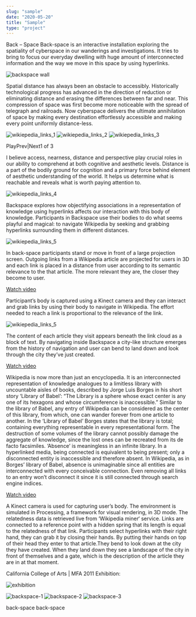 ```yaml
---
slug: "sample"
date: "2020-05-20"
title: "Sample"
type: "project"
---
```

Back – Space
Back-space is an interactive installation exploring the spatiality of cyberspace in our wanderings and investigations. It tries to bring to focus our everyday dwelling with huge amount of interconnected information and the way we move in this space by using hyperlinks.

![backspace wall](http://raschin.com/blog/wp-content/uploads/2011/02/cityKK.jpg)



Spatial distance has always been an obstacle to accessibly. Historically technological progress has advanced in the direction of reduction or eliminating distance and erasing the differences between far and near. This compression of space was first become more noticeable with the spread of telegraph and railroads. Now cyberspace delivers the ultimate annihilation of space by making every destination effortlessly accessible and making every point uniformly distance-less.

![wikiepedia_links_1](http://raschin.com/blog/wp-content/uploads/2011/02/2.jpg)
![wikiepedia_links_2](http://raschin.com/blog/wp-content/uploads/2011/02/4.jpg)
![wikiepedia_links_3](http://raschin.com/blog/wp-content/uploads/2011/02/51.jpg)

PlayPrev|Next1 of 3

I believe access, nearness, distance and perspective play crucial roles in our ability to comprehend at both cognitive and aesthetic levels. Distance is a part of the bodily ground for cognition and a primary force behind element of aesthetic understanding of the world. It helps us determine what is reachable and reveals what is worth paying attention to.

![wikiepedia_links_4](http://raschin.com/blog/wp-content/uploads/2011/11/ex12-2.jpg)

Backspace explores how objectifying associations in a representation of knowledge using hyperlinks affects our interaction with this body of knowledge. Participants in Backspace use their bodies to do what seems playful and magical: to navigate Wikipedia by seeking and grabbing hyperlinks surrounding them in different distances.

![wikiepedia_links_5](http://raschin.com/blog/wp-content/uploads/2011/11/ex10-2.jpg)

In back-space participants stand or move in front of a large projection screen. Outgoing links from a Wikipedia article are projected for users in 3D and each link is placed in a distance from user according to its semantic relevance to the that article. The more relevant they are, the closer they become to user.

[Watch video](https://www.youtube.com/watch?v=XoRJRgvgjuQ&feature=emb_logo)


Participant’s body is captured using a Kinect camera and they can interact and grab links by using their body to navigate in Wikipedia. The effort needed to reach a link is proportional to the relevance of the link.

![wikiepedia_links_5](http://raschin.com/blog/wp-content/uploads/2011/11/ex02-2.jpg)

The content of each article they visit appears beneath the link cloud as a block of text. By navigating inside Backspace a city-like structure emerges from the history of navigation and user can bend to land down and look through the city they’ve just created.

[Watch video](https://www.youtube.com/watch?v=JCMQIOwq_5g&feature=emb_logo)

Wikipedia is now more than just an encyclopedia. It is an interconnected representation of knowledge analogues to a limitless library with uncountable aisles of books, described by Jorge Luis Borges in his short story ‘Library of Babel’: “The Library is a sphere whose exact center is any one of its hexagons and whose circumference is inaccessible.” Similar to the library of Babel, any entry of Wikipedia can be considered as the center of this library, from which, one can wander forever from one article to another. In the ‘Library of Babel’ Borges states that the library is total; containing everything representable in every representational form. The destruction of some volumes of the library cannot possibly damage the aggregate of knowledge, since the lost ones can be recreated from its de facto facsimiles. ‘Absence’ is meaningless in an infinite library.
In a hyperlinked media, being connected is equivalent to being present; only a disconnected entity is inaccessible and therefore absent. In Wikipedia, as in Borges’ library of Babel, absence is unimaginable since all entities are interconnected with every conceivable connection. Even removing all links to an entry won’t disconnect it since it is still connected through search engine indices.

[Watch video](https://www.youtube.com/watch?v=uN7em4Vok1E&feature=emb_logo)

A Kinect camera is used for capturing user’s body. The environment is simulated in Processing, a framework for visual rendering, in 3D mode. The relatedness data is retrieved live from ‘Wikipedia miner‘ service. Links are connected to a reference point with a hidden spring that its length is equal to the relatedness of that link. Participants select hyperlinks with their right hand, they can grab it by closing their hands. By putting their hands on top of their head they enter to that article.They bend to look down at the city they have created. When they land down they see a landscape of the city in front of themselves and a gate, which is the description of the article they are in at that moment.

California College of Arts | MFA 2011 Exhibition:

![exhibition](http://raschin.com/blog/wp-content/uploads/2011/11/ex08.jpg)

![backspace-1](http://raschin.com/blog/wp-content/uploads/2011/11/ex09.jpg)
![backspace-2](http://raschin.com/blog/wp-content/uploads/2011/11/ex1.jpg)
![backspace-3](http://raschin.com/blog/wp-content/uploads/2011/11/ex13.jpg)



back-space
back-space